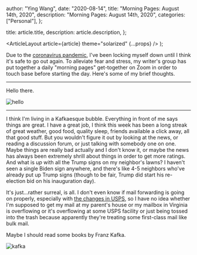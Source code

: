 
  author: "Ying Wang",
  date: "2020-08-14",
  title: "Morning Pages: August 14th, 2020",
  description: "Morning Pages: August 14th, 2020",
  categories: ["Personal"],
};

  title: article.title,
  description: article.description,
};

  <ArticleLayout article={article} theme="solarized" {...props} />
);

Due to the [coronavirus
pandemic](https://en.wikipedia.org/wiki/2019-20_coronavirus_pandemic), I've been
locking myself down until I think it's safe to go out again. To alleviate fear
and stress, my writer's group has put together a daily "morning pages"
get-together on Zoom in order to touch base before starting the day. Here's some
of my brief thoughts.

---

Hello there.

![hello](/img/posts/2020/08/14/morning_pages.jpg)

---

I think I'm living in a Kafkaesque bubble. Everything in front of me says things
are great. I have a great job, I think this week has been a long streak of great
weather, good food, quality sleep, friends available a click away, all that good
stuff. But you wouldn't figure it out by looking at the news, or reading a
discussion forum, or just talking with somebody one on one. Maybe things are
really bad actually and I don't know it, or maybe the news has always been
extremely shrill about things in order to get more ratings. And what is _up_
with all the Trump signs on my neighbor's lawns? I haven't seen a single Biden
sign anywhere, and there's like 4-5 neighbors who've already put up Trump signs
(though to be fair, Trump did start his re-election bid on his inauguration
day).

It's just...rather surreal, is all. I don't even know if mail forwarding is
going on properly, especially with [the changes in
USPS](https://news.ycombinator.com/item?id=24135668), so I have no idea whether
I'm supposed to get my mail at my parent's house or my mailbox in Virginia is
overflowing or it's overflowing at some USPS facility or just being tossed into
the trash because apparently they're treating some first-class mail like bulk
mail.

Maybe I should read some books by Franz Kafka.

![kafka](/img/posts/2020/08/14/morning_pages_2.jpeg)
